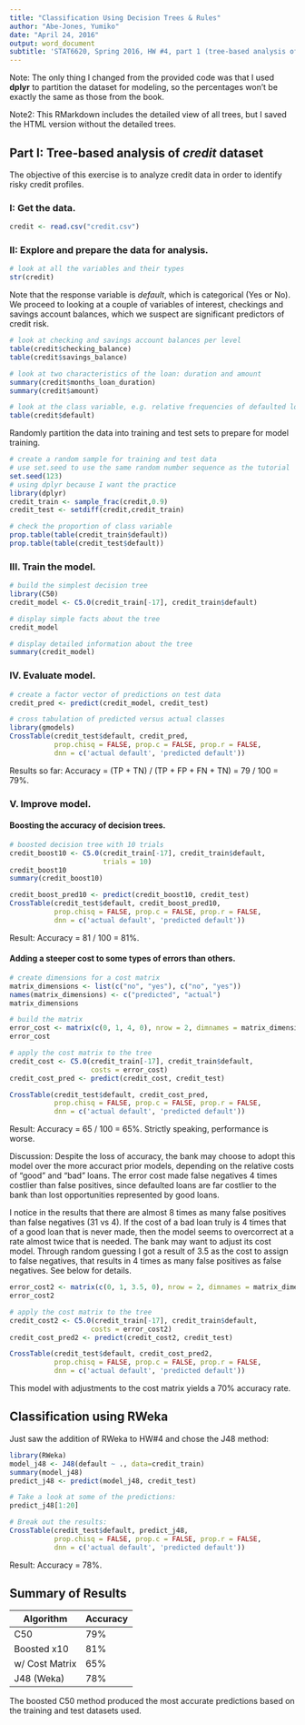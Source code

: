 ```yaml
---
title: "Classification Using Decision Trees & Rules"
author: "Abe-Jones, Yumiko"
date: "April 24, 2016"
output: word_document
subtitle: 'STAT6620, Spring 2016, HW #4, part 1 (tree-based analysis of credit data'
---
```

Note: The only thing I changed from the provided code was that I used **dplyr** to partition the dataset for modeling, so the percentages won't be exactly the same as those from the book.

Note2: This RMarkdown includes the detailed view of all trees, but I saved the HTML version without the detailed trees. 

## Part I: Tree-based analysis of *credit* dataset
The objective of this exercise is to analyze credit data in order to identify risky credit profiles.

### I: Get the data.
```r
credit <- read.csv("credit.csv")
```
### II: Explore and prepare the data for analysis.
```r
# look at all the variables and their types
str(credit)
```
Note that the response variable is *default*, which is categorical (Yes or No). We proceed to looking at a couple of variables of interest, checkings and savings account balances, which we suspect are significant predictors of credit risk.
```r
# look at checking and savings account balances per level
table(credit$checking_balance)
table(credit$savings_balance)

# look at two characteristics of the loan: duration and amount
summary(credit$months_loan_duration)
summary(credit$amount)

# look at the class variable, e.g. relative frequencies of defaulted loans
table(credit$default)

```
Randomly partition the data into training and test sets to prepare for model training.
```r
# create a random sample for training and test data
# use set.seed to use the same random number sequence as the tutorial
set.seed(123)
# using dplyr because I want the practice
library(dplyr)
credit_train <- sample_frac(credit,0.9)
credit_test <- setdiff(credit,credit_train)

# check the proportion of class variable
prop.table(table(credit_train$default))
prop.table(table(credit_test$default))
```
### III. Train the model.
```r
# build the simplest decision tree
library(C50)
credit_model <- C5.0(credit_train[-17], credit_train$default)

# display simple facts about the tree
credit_model

# display detailed information about the tree
summary(credit_model)
```
### IV. Evaluate model.
```r
# create a factor vector of predictions on test data
credit_pred <- predict(credit_model, credit_test)

# cross tabulation of predicted versus actual classes
library(gmodels)
CrossTable(credit_test$default, credit_pred,
           prop.chisq = FALSE, prop.c = FALSE, prop.r = FALSE,
           dnn = c('actual default', 'predicted default'))
```
Results so far:
Accuracy = (TP + TN) / (TP + FP + FN + TN) = 79 / 100 = 79%.

### V. Improve model.

#### Boosting the accuracy of decision trees.
```r
# boosted decision tree with 10 trials
credit_boost10 <- C5.0(credit_train[-17], credit_train$default,
                       trials = 10)
credit_boost10
summary(credit_boost10)

credit_boost_pred10 <- predict(credit_boost10, credit_test)
CrossTable(credit_test$default, credit_boost_pred10,
           prop.chisq = FALSE, prop.c = FALSE, prop.r = FALSE,
           dnn = c('actual default', 'predicted default'))
```
Result: Accuracy = 81 / 100 = 81%. 

#### Adding a steeper cost to some types of errors than others.
```r
# create dimensions for a cost matrix
matrix_dimensions <- list(c("no", "yes"), c("no", "yes"))
names(matrix_dimensions) <- c("predicted", "actual")
matrix_dimensions

# build the matrix
error_cost <- matrix(c(0, 1, 4, 0), nrow = 2, dimnames = matrix_dimensions)
error_cost

# apply the cost matrix to the tree
credit_cost <- C5.0(credit_train[-17], credit_train$default,
                    costs = error_cost)
credit_cost_pred <- predict(credit_cost, credit_test)

CrossTable(credit_test$default, credit_cost_pred,
           prop.chisq = FALSE, prop.c = FALSE, prop.r = FALSE,
           dnn = c('actual default', 'predicted default'))
```
Result: Accuracy = 65 / 100 = 65%. Strictly speaking, performance is worse.

Discussion: 
Despite the loss of accuracy, the bank may choose to adopt this model over the more accuract prior models, depending on the relative costs of "good" and "bad" loans. The error cost made false negatives 4 times costlier than false positives, since defaulted loans are far costlier to the bank than lost opportunities represented by good loans.

I notice in the results that there are almost 8 times as many false positives than false negatives (31 vs 4). If the cost of a bad loan truly is 4 times that of a good loan that is never made, then the model seems to overcorrect at a rate almost twice that is needed. The bank may want to adjust its cost model. Through random guessing I got a result of 3.5 as the cost to assign to false negatives, that results in 4 times as many false positives as false negatives. See below for details.
```r
error_cost2 <- matrix(c(0, 1, 3.5, 0), nrow = 2, dimnames = matrix_dimensions)
error_cost2

# apply the cost matrix to the tree
credit_cost2 <- C5.0(credit_train[-17], credit_train$default,
                    costs = error_cost2)
credit_cost_pred2 <- predict(credit_cost2, credit_test)

CrossTable(credit_test$default, credit_cost_pred2,
           prop.chisq = FALSE, prop.c = FALSE, prop.r = FALSE,
           dnn = c('actual default', 'predicted default'))
```
This model with adjustments to the cost matrix yields a 70% accuracy rate. 

## Classification using RWeka

Just saw the addition of RWeka to HW#4 and chose the J48 method:
```r
library(RWeka)
model_j48 <- J48(default ~ ., data=credit_train)
summary(model_j48)
predict_j48 <- predict(model_j48, credit_test)

# Take a look at some of the predictions:
predict_j48[1:20]

# Break out the results:
CrossTable(credit_test$default, predict_j48,
           prop.chisq = FALSE, prop.c = FALSE, prop.r = FALSE,
           dnn = c('actual default', 'predicted default'))
```
Result: Accuracy = 78%. 

## Summary of Results

Algorithm      | Accuracy 
---------------|----------
C50            |79%
Boosted x10    |81%
w/ Cost Matrix |65%
J48 (Weka)     |78%

The boosted C50 method produced the most accurate predictions based on the training and test datasets used. 